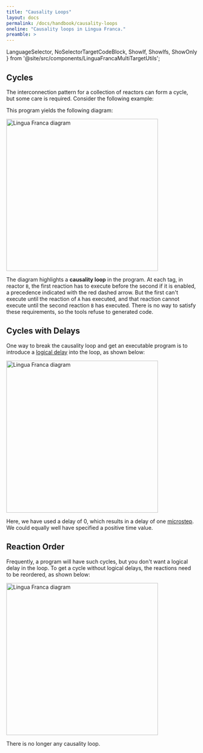 ```yaml
---
title: "Causality Loops"
layout: docs
permalink: /docs/handbook/causality-loops
oneline: "Causality loops in Lingua Franca."
preamble: >
---
```


  LanguageSelector,
  NoSelectorTargetCodeBlock,
  ShowIf, ShowIfs, ShowOnly
} from '@site/src/components/LinguaFrancaMultiTargetUtils';

<LanguageSelector c cpp py rs ts />

## Cycles

The interconnection pattern for a collection of reactors can form a cycle, but some care is required. Consider the following example:


<NoSelectorTargetCodeBlock c={C_Cycle} cpp={Cpp_Cycle} py={Py_Cycle} rs={Rs_Cycle} ts={TS_Cycle} lf />

This program yields the following diagram:

<img alt="Lingua Franca diagram" src="../../img/diagrams/Cycle.svg" width="400"/>

The diagram highlights a **causality loop** in the program. At each tag, in reactor `B`, the first reaction has to execute before the second if it is enabled, a precedence indicated with the red dashed arrow. But the first can't execute until the reaction of `A` has executed, and that reaction cannot execute until the second reaction `B` has executed. There is no way to satisfy these requirements, so the tools refuse to generated code.

## Cycles with Delays

One way to break the causality loop and get an executable program is to introduce a [logical delay](<../topics/Composing Reactors.mdx#connections-with-logical-delays>) into the loop, as shown below:


<NoSelectorTargetCodeBlock c={C_CycleWithDelay} cpp={Cpp_CycleWithDelay} py={Py_CycleWithDelay} rs={Rs_CycleWithDelay} ts={TS_CycleWithDelay} lf />

<img alt="Lingua Franca diagram" src="../../img/diagrams/CycleWithDelay.svg" width="400"/>

Here, we have used a delay of 0, which results in a delay of one [microstep](<../topics/Superdense Time.mdx>). We could equally well have specified a positive time value.

## Reaction Order

Frequently, a program will have such cycles, but you don't want a logical delay in the loop. To get a cycle without logical delays, the reactions need to be reordered, as shown below:


<NoSelectorTargetCodeBlock c={C_CycleReordered} cpp={Cpp_CycleReordered} py={Py_CycleReordered} rs={Rs_CycleReordered} ts={TS_CycleReordered} lf />

<img alt="Lingua Franca diagram" src="../../img/diagrams/CycleReordered.svg" width="400"/>

There is no longer any causality loop.

